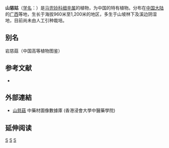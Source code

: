 {{Speciesbox 
| taxon = Asarum sagittarioides
| authority = [[梁畴芬|C. F. Liang]]
}}
'''山慈姑'''（[[学名|学名]]：{{lang|la|''Asarum sagittarioides''}}）是[[马兜铃科|马兜铃科]][[细辛属|细辛属]]的植物，为中国的特有植物。分布在[[中国大陆|中国大陆]]的[[广西|广西]]等地，生长于海拔960米至1,200米的地区，多生于山坡林下及溪边阴湿地，目前尚未由人工引种栽培。

== 别名 ==
岩慈菇（中国高等植物图鉴）

== 参考文献 ==
<div class="references-small">
* {{cite web| url =http://www.bioinfo.cn/db05/KmzwSpecies.php?action=view&id=437| title =山慈姑| work =《中国高等植物数据库全库》| publisher =中国科学院微生物研究所| author =昆明植物研究所| accessdate =2009-02-21| deadurl =yes| archiveurl =https://web.archive.org/web/20160305022049/http://www.bioinfo.cn/db05/KmzwSpecies.php?action=view&id=437| archivedate =2016-03-05}}
</div>

==外部連結==
*[https://sys01.lib.hkbu.edu.hk/cmed/mmid/detail.php?pid=B00009 山慈菇] 中藥材圖像數據庫  (香港浸會大學中醫藥學院) {{zh}}{{en}} 



== 延伸阅读 ==
{{Wikisource further reading}}

{{Taxonbar|from=Q11045459}}

[[Category:细辛属|S]]
[[Category:中國特有植物|S]]
[[Category:广西植物|S]]